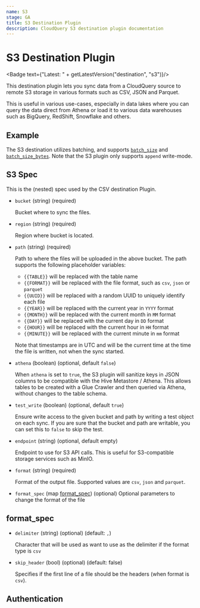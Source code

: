 ```yaml
---
name: S3
stage: GA
title: S3 Destination Plugin
description: CloudQuery S3 destination plugin documentation
---
```

# S3 Destination Plugin


<Badge text={"Latest: " + getLatestVersion("destination", "s3")}/>

This destination plugin lets you sync data from a CloudQuery source to remote S3 storage in various formats such as CSV, JSON and Parquet.

This is useful in various use-cases, especially in data lakes where you can query the data direct from Athena or load it to various data warehouses such as BigQuery, RedShift, Snowflake and others.

## Example

<Configuration />

The S3 destination utilizes batching, and supports [`batch_size`](/docs/reference/destination-spec#batch_size) and [`batch_size_bytes`](/docs/reference/destination-spec#batch_size_bytes). Note that the S3 plugin only supports `append` write-mode.

## S3 Spec

This is the (nested) spec used by the CSV destination Plugin.

- `bucket` (string) (required)

  Bucket where to sync the files.

- `region` (string) (required)

  Region where bucket is located.

- `path` (string) (required)

  Path to where the files will be uploaded in the above bucket. The path supports the following placeholder variables:

  - `{{TABLE}}` will be replaced with the table name
  - `{{FORMAT}}` will be replaced with the file format, such as `csv`, `json` or `parquet`
  - `{{UUID}}` will be replaced with a random UUID to uniquely identify each file
  - `{{YEAR}}` will be replaced with the current year in `YYYY` format
  - `{{MONTH}}` will be replaced with the current month in `MM` format
  - `{{DAY}}` will be replaced with the current day in `DD` format
  - `{{HOUR}}` will be replaced with the current hour in `HH` format
  - `{{MINUTE}}` will be replaced with the current minute in `mm` format

  Note that timestamps are in UTC and will be the current time at the time the file is written, not when the sync started.

- `athena` (boolean) (optional, default `false`)

  When `athena` is set to `true`, the S3 plugin will sanitize keys in JSON columns to be compatible with the Hive Metastore / Athena. This allows tables to be created with a Glue Crawler and then queried via Athena, without changes to the table schema.

- `test_write` (boolean) (optional, default `true`)

  Ensure write access to the given bucket and path by writing a test object on each sync. If you are sure that the bucket and path are writable, you can set this to `false` to skip the test.

- `endpoint` (string) (optional, default empty)

  Endpoint to use for S3 API calls. This is useful for S3-compatible storage services such as MinIO.

- `format` (string) (required)

  Format of the output file. Supported values are `csv`, `json` and `parquet`.

- `format_spec` (map [format_spec](#format_spec)) (optional)
  Optional parameters to change the format of the file

## format_spec

- `delimiter` (string) (optional) (default: `,`)

  Character that will be used as want to use as the delimiter if the format type is `csv`

- `skip_header` (bool) (optional) (default: false)

  Specifies if the first line of a file should be the headers (when format is `csv`).

## Authentication

<Authentication />

